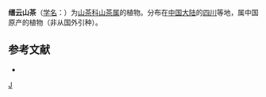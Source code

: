 {{Speciesbox 
| taxon = Camellia jingyunshanica
| authority =  Chang
}}

'''缙云山茶'''（[[学名|学名]]：{{lang|la|''Camellia jingyunshanica''}}）为[[山茶科|山茶科]][[山茶属|山茶属]]的植物。分布在[[中国大陆|中国大陆]]的[[四川|四川]]等地，属中国原产的植物（非从国外引种）。

== 参考文献 ==
<div class="references-small">
* {{cite web| url =http://www.bioinfo.cn/db05/KmzwSpecies.php?action=view&id=28997| title =缙云山茶| work =《中国高等植物数据库全库》| publisher =中国科学院微生物研究所| author =昆明植物研究所| accessdate =2009-02-26| deadurl =yes| archiveurl =https://web.archive.org/web/20160305051341/http://www.bioinfo.cn/db05/KmzwSpecies.php?action=view&id=28997| archivedate =2016-03-05}}
</div>
{{Taxonbar|from=Q15232716}}

[[Category:山茶属|J]]


{{植物小作品}}